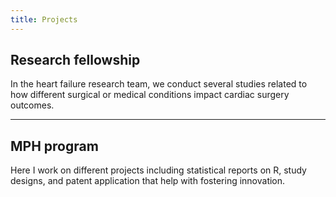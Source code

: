 ---
title: Projects
---

## Research fellowship

In the heart failure research team, we conduct several studies related to how different surgical or medical conditions impact cardiac surgery outcomes.

----

## MPH program

Here I work on different projects including statistical reports on R, study designs, and patent application that help with fostering innovation. 
